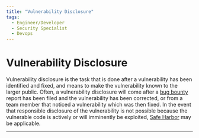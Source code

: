 ```yaml
---
title: "Vulnerability Disclosure"
tags:
  - Engineer/Developer
  - Security Specialist
  - Devops
---
```



<TagProvider>
<TagFilter />

# Vulnerability Disclosure

<TagList tags={frontmatter.tags} />
<AttributionList contributors={frontmatter.contributors} />

Vulnerability disclosure is the task that is done after a vulnerability has been identified and fixed, and means to make
the vulnerability known to the larger public. Often, a vulnerability disclosure will come after a
[bug bounty](/vulnerability-disclosure/bug-bounties) report has been filed and the vulnerability has been corrected,
or from a team member that noticed a vulnerability which was then fixed. In the event that responsible disclosure of
the vulnerability is not possible because the vulnerable code is actively or will imminently be exploited,
[Safe Harbor](/safe-harbor/overview) may be applicable.

---

</TagProvider>
<ContributeFooter />
